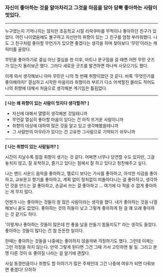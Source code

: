 ### 자신이 좋아하는 것을 알아차리고 그것을 마음을 담아 담뿍 좋아하는 사람이 멋있다.

---

누구였는지 기억나지는 않지만 초등학교 시절 리락쿠마를 무척이나 좋아하던 친구가 있었다.
어린 나이였음에도 불구하고 자신만의 취향이 있는 그 친구를 엄청 부러워했다.
나도 그 친구처럼 좋아할 무언가가 있으면 좋겠다는 생각을 하며 찾아보다 ‘무민’이라는 캐릭터를 골랐다.

무민을 좋아하기로 결심 아닌 결심을 한 이후, 마트나 문구점을 갈 때면 어떤 무민 굿즈가 있는지 둘러보곤 했다.
그러다 새로운 굿즈를 발견하면 하나씩 사모으기도 했다.

이제 와서 생각해보니 아마 무민은 나의 첫 번째 취향이었던 것 같다.
비록 ‘무엇인가를 좋아해야지!’ 결심하고 시작한 마음이라 취향이라 부르기 다소 어색할진 몰라도 적어도 나의 취향에 대해서 처음으로 생각해본 계기임은 틀림없다.

---

**[ 나는 왜 취향이 있는 사람이 멋지다 생각할까? ]**

- 자신에 대해서 열렬히 생각해본 것일테니까
- 무언갈 열심히 좋아할 마음이 있다는 건 아직 뜨거운 사람이니까
- 취향의 대상에 대하여 많은 것을 알고 있고 생각해봤을테니까
- 그 사람만의 아우라가 있다는 건 고유한 그사람으로 기억되기 쉬우니까

---

**[ 나는 취향이 있는 사람일까? ]**

시간이 지날수록 점점 취향이 생기는 것 같다.
어쩌면 너무나 당연할 수도 있지만, 그걸 놓치지 않고, 잘 포착하고, 즐기고 있다는 점에서 잘 하고 있다고 칭찬해주고 싶다.

나는 밴드 사운드 음악을 좋아하고, 멜로디 보다는 가사를 좋아하고, 아삭한 식감을 좋아하고, 교보문고 향기를 좋아하고, 계획 없이 정처없이 떠돌아다니는 걸 좋아하고, 생각하던 것을 만드는 걸 좋아하고, 손글씨 쓰는 걸 좋아하고 … 여기에 다 적을 수 없게 좋아하는 게 무지 많다.

언젠가 나는 좋아하는 것들이 참 많은 사람이라는 생각을 했다.
내가 좋아하는 것을 나열해보니 끝도 없었다.
좋아하는 것의 허들이 낮고 그렇게 좋아하게 된 걸 꽤 오래 좋아하는 것 같기도 하다.

'이렇게나 좋아하는 것들이 많은데 안 좋을 날을 만들기 힘들지도?' 라는 생각도 들었다.
좋아하는 것들이 많다는 건 참 든든한 일이다.

​한때는 좋아하는 것들을 나중에는 좋아하지 않을까봐 걱정하기도 했다.
그런데 이제는 그런 걱정을 하지 않는다.
만약 그렇게 된다면 그건 그때 가서 고민하면 될 일.
그리고 분명 다른 것이 또 좋아질 나라는 걸 알기에 괜찮다.

사실 동경만큼이나 취향도 할 이야기가 많은 주제인데 그건 나중에 여유가 되면 다뤄보면 좋겠다! 므하하
